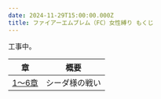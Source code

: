 ```yaml
---
date: 2024-11-29T15:00:00.000Z
title: ファイアーエムブレム（FC）女性縛り もくじ
---
```


工事中。

| 章                                                        | 概要      |
| -------------------------------------------------------- | ------- |
| [1～6章](/game/guide/fireemblem/fe1-darkdragon/chapter1-6) | シーダ様の戦い |
